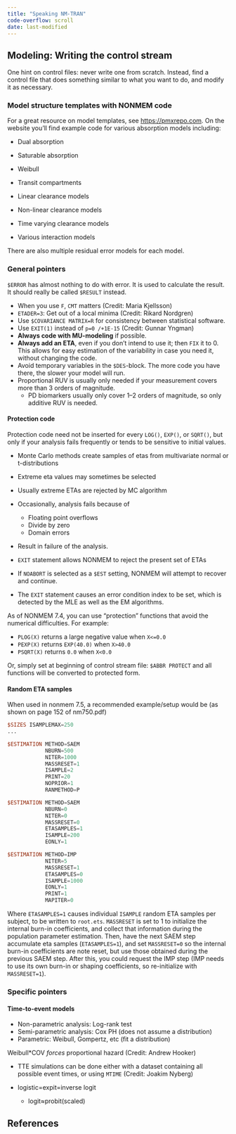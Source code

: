 ```yaml
---
title: "Speaking NM-TRAN"
code-overflow: scroll
date: last-modified
---
```


:::{.callout-caution title="Under construction"}
:::

## Modeling: Writing the control stream

One hint on control files: never write one from scratch.
Instead, find a control file that does something similar to what you want to do, and modify it as necessary.

### Model structure templates with NONMEM code

For a great resource on model templates, see <https://pmxrepo.com>.
On the website you'll find example code for various absorption models including:

* Dual absorption
* Saturable absorption
* Weibull
* Transit compartments

* Linear clearance models
* Non-linear clearance models
* Time varying clearance models
* Various interaction models

There are also multiple residual error models for each model.

### General pointers

`$ERROR` has almost nothing to do with error.
It is used to calculate the result.
It should really be called `$RESULT` instead.

* When you use `F`, `CMT` matters (Credit: Maria Kjellsson)
* `ETADER=3`: Get out of a local minima (Credit: Rikard Nordgren)
* Use `$COVARIANCE MATRIX=R` for consistency between statistical software.
* Use `EXIT(1)` instead of `p=0 /+1E-15` (Credit: Gunnar Yngman)
* **Always code with MU-modeling** if possible.
* **Always add an ETA**, even if you don't intend to use it; then `FIX` it to 0.
This allows for easy estimation of the variability in case you need it, without changing the code.
* Avoid temporary variables in the `$DES`-block.
The more code you have there, the slower your model will run.
* Proportional RUV is usually only needed if your measurement covers more than 3 orders of magnitude.
  * PD biomarkers usually only cover 1--2 orders of magnitude, so only additive RUV is needed.

#### Protection code

Protection code need not be inserted for every `LOG()`, `EXP()`, or `SQRT()`, but only if your analysis fails frequently or tends to be sensitive to initial values.

* Monte Carlo methods create samples of etas from multivariate normal or t-distributions
* Extreme eta values may sometimes be selected
* Usually extreme ETAs are rejected by MC algorithm
* Occasionally, analysis fails because of
    * Floating point overflows
    * Divide by zero
    * Domain errors
* Result in failure of the analysis.

* `EXIT` statement allows NONMEM to reject the present set of ETAs
* If `NOABORT` is selected as a `$EST` setting, NONMEM will attempt to recover and continue.
* The `EXIT` statement causes an error condition index to be set, which is detected by the MLE as well as the EM algorithms.

As of NONMEM 7.4, you can use "protection" functions that avoid the numerical difficulties. For example:

* `PLOG(X)` returns a large negative value when `X<=0.0`
* `PEXP(X)` returns `EXP(40.0)` when `X>40.0`
* `PSQRT(X)` returns `0.0` when `X<0.0`

Or, simply set at beginning of control stream file: `$ABBR PROTECT` and all functions will be converted to protected form.

#### Random ETA samples

When used in nonmem 7.5, a recommended example/setup would be (as shown on page 152 of nm750.pdf)

```verilog
$SIZES ISAMPLEMAX=250
... 

$ESTIMATION METHOD=SAEM
            NBURN=500
            NITER=1000
            MASSRESET=1
            ISAMPLE=2
            PRINT=20
            NOPRIOR=1
            RANMETHOD=P

$ESTIMATION METHOD=SAEM
            NBURN=0
            NITER=0
            MASSRESET=0
            ETASAMPLES=1
            ISAMPLE=200
            EONLY=1 

$ESTIMATION METHOD=IMP
            NITER=5
            MASSRESET=1
            ETASAMPLES=0
            ISAMPLE=1000
            EONLY=1
            PRINT=1
            MAPITER=0 
```

Where `ETASAMPLES=1` causes individual `ISAMPLE` random ETA samples per subject, to be written to `root.ets`.
`MASSRESET` is set to 1 to initialize the internal burn-in coefficients, and collect that information during the population parameter estimation.
Then, have the next SAEM step accumulate eta samples (`ETASAMPLES=1`), and set `MASSRESET=0` so the internal burn-in coefficients are note reset, but use those obtained during the previous SAEM step.
After this, you could request the IMP step (IMP needs to use its own burn-in or shaping coefficients, so re-initialize with `MASSRESET=1`).

### Specific pointers

#### Time-to-event models

* Non-parametric analysis: Log-rank test
* Semi-parametric analysis: Cox PH (does not assume a distribution)
* Parametric: Weibull, Gompertz, etc (fit a distribution)

Weibull\*COV *forces* proportional hazard (Credit: Andrew Hooker)

* TTE simulations can be done either with a dataset containing all possible event times, or using `MTIME` (Credit: Joakim Nyberg)

* logistic=expit=inverse logit
  * logit≈probit(scaled)

## References

::: {#refs}
:::
